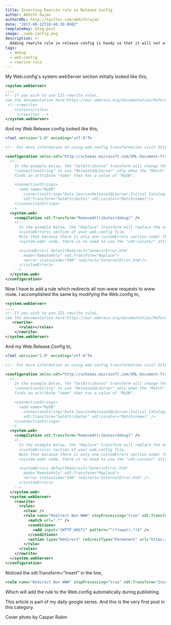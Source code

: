 ```yaml
---
title: Inserting Rewrite rule in Release Config
author: Abhith Rajan
authorURL: http://twitter.com/abhithrajan
date: "2017-08-12T10:48:30.000Z"
templateKey: blog-post
image: ./web-config.png
description: >-
  Adding rewrite rule in release config is handy so that it will not affect during Debug mode.
tags:
  - debug
  - web-config
  - rewrite-rule
---
```


My Web.config's system.webServer section initially looked like this,

```xml
<system.webServer>
....
<!--If you wish to use IIS rewrite rules,
see the documentation here:https://our.umbraco.org/documentation/Reference/Routing/IISRewriteRules-->
 <!--<rewrite>
	<rules></rules>
     </rewrite> -->
</system.webServer>
```

And my Web.Release.config looked like this,

```xml
<?xml version="1.0" encoding="utf-8"?>

<!-- For more information on using web.config transformation visit https://go.microsoft.com/fwlink/?LinkId=125889 -->

<configuration xmlns:xdt="http://schemas.microsoft.com/XML-Document-Transform">
  <!--
    In the example below, the "SetAttributes" transform will change the value of
    "connectionString" to use "ReleaseSQLServer" only when the "Match" locator
    finds an attribute "name" that has a value of "MyDB".

    <connectionStrings>
      <add name="MyDB"
        connectionString="Data Source=ReleaseSQLServer;Initial Catalog=MyReleaseDB;Integrated Security=True"
        xdt:Transform="SetAttributes" xdt:Locator="Match(name)"/>
    </connectionStrings>
  -->
  <system.web>
    <compilation xdt:Transform="RemoveAttributes(debug)" />
    <!--
      In the example below, the "Replace" transform will replace the entire
      <customErrors> section of your web.config file.
      Note that because there is only one customErrors section under the
      <system.web> node, there is no need to use the "xdt:Locator" attribute.

      <customErrors defaultRedirect="GenericError.htm"
        mode="RemoteOnly" xdt:Transform="Replace">
        <error statusCode="500" redirect="InternalError.htm"/>
      </customErrors>
    -->
  </system.web>
</configuration>
```

Now I have to add a rule which redirects all non-www requests to www route. I accomplished the same by modifying the Web.config to,

```xml
<system.webServer>
....
<!--If you wish to use IIS rewrite rules,
see the documentation here:https://our.umbraco.org/documentation/Reference/Routing/IISRewriteRules-->
   <rewrite>
      <rules></rules>
    </rewrite>
</system.webServer>
```

And my Web.Release.Config to,

```xml
<?xml version="1.0" encoding="utf-8"?>

<!-- For more information on using web.config transformation visit https://go.microsoft.com/fwlink/?LinkId=125889 -->

<configuration xmlns:xdt="http://schemas.microsoft.com/XML-Document-Transform">
  <!--
    In the example below, the "SetAttributes" transform will change the value of
    "connectionString" to use "ReleaseSQLServer" only when the "Match" locator
    finds an attribute "name" that has a value of "MyDB".

    <connectionStrings>
      <add name="MyDB"
        connectionString="Data Source=ReleaseSQLServer;Initial Catalog=MyReleaseDB;Integrated Security=True"
        xdt:Transform="SetAttributes" xdt:Locator="Match(name)" />
    </connectionStrings>
  -->
  <system.web>
    <compilation xdt:Transform="RemoveAttributes(debug)" />
    <!--
      In the example below, the "Replace" transform will replace the entire
      <customErrors> section of your web.config file.
      Note that because there is only one customErrors section under the
      <system.web> node, there is no need to use the "xdt:Locator" attribute.

      <customErrors defaultRedirect="GenericError.htm"
        mode="RemoteOnly" xdt:Transform="Replace">
        <error statusCode="500" redirect="InternalError.htm" />
      </customErrors>
    -->
  </system.web>
  <system.webServer>
    <rewrite>
      <rules>
        <clear />
        <rule name="Redirect Non WWW" stopProcessing="true" xdt:Transform="Insert">
          <match url=".*" />
          <conditions>
            <add input="{HTTP_HOST}" pattern="^(?!www)(.*)$" />
          </conditions>
          <action type="Redirect" redirectType="Permanent" url="https://www.{C:1}/{R:0}" />
        </rule>
      </rules>
    </rewrite>
  </system.webServer>
</configuration>
```

Noticed the xdt:Transform="Insert" in the line,

```xml
<rule name="Redirect Non WWW" stopProcessing="true" xdt:Transform="Insert">
```

Which will add the rule to the Web.config automatically during publishing.

This article is part of my daily google series. And this is the very first post in this category.

Cover photo by Caspar Rubin

